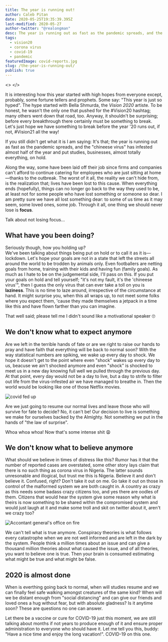 ```yaml
---
title: The year is running out!
author: Caleb Pitan
date: 2020-05-25T19:35:39.395Z
last-modified: 2020-05-27
author-twitter: "@realongman"
desc: The year is running out as fast as the pandemic spreads, and the "chineese virus" has infested almost half of the year and put studies, businesses, almost totally everything, on hold.
tags:
  - vision20
  - corona virus
  - covid-19
  - pandemic
featuredImage: covid-reports.jpg
slug: /the-year-is-running-out/
publish: true
---
```


<>
</>

It is interesting how this year started with high hopes from everyone except, probably, some fortune tellers and prophets. Some say: "This year is just so hyped". The hype started with Bella Shmurda, the _Vision 2020_ artiste. To be honest, he wasn't the only one that pushed for the #Vision20 hashtag; many others went down that road, too. Anyway, it shouldn't be surprising; before every breakthrough there certainly must be something to break. Let's just hope we have something to break before the year '20 runs out, if not, #Vision21 all the way!

If you still didn't get what it is I am saying: It's that; the year is running out as fast as the pandemic spreads, and the "chineese virus" has infested almost half of the year and put studies, businesses, almost totally everything, on hold.

Along the way, some have been laid off their job since firms and companies can't afford to continue catering for employees who are just sitting at home&mdash;thanks to the outbreak. The worst of it all, the reality we can't hide from, is the realization that; lives have been lost to this cause. When everything ends (hopefully), things can no longer go back to the way they used to be, at least not for some people who have lost something or someone so dear. I am pretty sure we have all lost something dear: to some of us time as it may seem, some loved ones, some job. Through it all, one thing we should never lose is **focus**.

Talk about not losing focus...

## What have you been doing?

Seriously though, how you holding up?  
We've been talking about things being put on hold or to call it as it is&mdash;lockdown. Let's hope your goals are not in a state that left the streets all around the world to be trodden by animals only. Even footballers are netting goals from home, training with their kids and having fun (family goals). As much as I hate to be on the judgemental side, I'll pass on this. If you put your goals on hold and tell yourself; "it's not my fault, it's the 'chineese virus'", then I guess the only virus that can ever take a toll on you is **laziness**. This is no time to laze around, irrespective of the circumstance at hand. It might surprise you, when this all wraps up, to not meet some folks where you expect them, 'cause they made themselves a jetpack in a time like this and have flown farther than you can imagine.

That well said; please tell me I didn't sound like a motivational speaker 🙄

## We don't know what to expect anymore

Are we left in the terrible hands of fate or are we right to raise our hands to pray and have faith that everything will be back to normal soon? With the way statistical numbers are spiking, we wake up every day to shock. We hope it doesn't get to the point where even "shock" wakes up every day to us, beacuse we ain't shocked anymore and even "shock" is shocked to meet us in a new day knowing full well we pulled through the previous day. At that point, every day would not be a day to live, but a day to strife to filter out life from the virus-infested air we have managed to breathe in. Then the world would be looking like one of those Netflix movies.

![covid fed up](covid-fed-up.jpg)

Are we just going to resume our normal lives and leave those who will survive for fate to decide? No, it can't be! Our decision to live is something we make for ourselves backed by the Almighty. Not something we put in the hands of "the law of surprise".

Whoa whoa whoa! Now that's some intense shit 😩

## We don't know what to believe anymore

What should we believe in times of distress like this? Rumor has it that the number of reported cases are overstated, some other story lays claim that there is no such thing as corona virus in Nigeria. The latter sounds unresonable and illogical, but trust me this is Nigeria. Believe it and don't believe it. Confused, right? Don't take it out on me. Go take it out on those in control of the malformed system we are both caught in. A country as crazy as this needs some badass crazy citizens too, and yes there are oodles of them. Citizens that would hear the system give some reason why what is theirs is now something to be shared within the compromised system and would just laugh at it and make some troll and skit on twitter about it, aren't we crazy too?

![Accontant general's office on fire](office-of-acc-gen.jpg)

We can't tell what is true anymore. Conspiracy theories is what follows every catastrophe when we are not well informed and are left in the dark by the system. People think a million times about an issue and can give a thousand million theories about what caused the issue, and of all theories, you want to believe one is true. Then your brain is consumed estimating what might be true and what might be false.

## 2020 is almost done

When is everthing going back to normal, when will studies resume and we can finally feel safe walking amongst creatures of the same kind? When will we be distant enough from "social distancing" and can give our friends and loved ones a hug without fear, but with absolute gladness? Is it anytime soon? These are questions no one can answer. 

Let there be a vaccine or cure for COVID-19 just this moment, we are still talking about months if not years to produce enough of it and ensure proper administration to everyone who should have it. Let me tell you this, buddy: "Have a nice time and enjoy the long vacation!". COVID-19 on this one.
